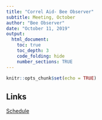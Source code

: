 ```yaml
---
title: "Correl Aid- Bee Observer"
subtitle: Meeting, October
author: "Bee Observer"
date: "October 11, 2019"
output:
  html_document:
    toc: true
    toc_depth: 3
    code_folding: hide
    number_sections: TRUE
---
```


```r
knitr::opts_chunk$set(echo = TRUE)
```

## Links

[Schedule](https://docs.google.com/document/d/1CxwaMsYHWoPDdNm3H8gsfFQe_KHA4v7BMd2KCZ7r3Z0/edit)

